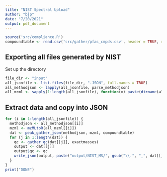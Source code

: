 ```yaml
---
title: "NIST Spectral Upload"
author: "bjp"
date: "7/20/2021"
output: pdf_document
---
```


```r
source('src/compliance.R')
compoundtable <- read.csv('src/gather/pfas_cmpds.csv', header = TRUE, row.names = NULL)
```

## Exporting all files generated by NIST

Set up the directory

```r
file_dir <- "input"
all_jsonfile <- list.files(file_dir, ".JSON", full.names = TRUE)
all_methodjson <- lapply(all_jsonfile, parse_methodjson)
all_mzml <- sapply(1:length(all_jsonfile), function(x) paste(dirname(all_jsonfile[x]), "/", all_methodjson[[x]]$sample$filename, sep = ""))
```

## Extract data and copy into JSON

```r
for (i in 1:length(all_jsonfile)) {
  methodjson <- all_methodjson[[i]]
  mzml <- mzMLtoR(all_mzml[[i]])
  dat <- peak_gather_json(methodjson, mzml, compoundtable)
  for (j in 1:length(dat)) {
    qc <- gather_qc(dat[[j]], exactmasses)
    output <- dat[[j]]
    output$qc <- qc
    write_json(output, paste("output/NIST_MS/", gsub("\\.", "_", dat[[j]]$sample$filename), "_cmpd", dat[[j]]$compounddata$ID, ".JSON", sep = ""))
  }
}
print("DONE")
```

